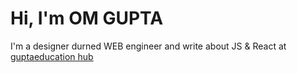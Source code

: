 # Hi, I'm OM GUPTA

I'm a designer durned WEB engineer and write about JS & React at [guptaeducation hub](https://omgupta21.github.io/education.github.io/?utm_source=cara&utm_medium=Starter)

